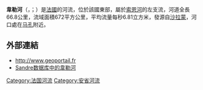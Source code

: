 {{About|[[法国|法国]]名为Veyle河流|其他名为“韦勒河”的河流|韦勒河 (消歧义)}}
{{noteTA
|G1=法国地名
|G2=单位
}}
{{Infobox river
| name                = 韋勒河
| native_name         = Veyle
| image               = Veyle Pt-de-Veyle 02.jpg
| image_size          = 
| image_caption       = 流经[[蓬德韦勒|蓬德韦勒]]的韋勒河
| map                 = Veyle.png
| map_caption         = 韋勒河流域图
| source1_location    = [[沙拉蒙|沙拉蒙]]
| source1_coordinates = {{coord|46|00|11|N|5|12|36|E}}
| source1_elevation   = 306米
| mouth_location      = [[格列日|格列日]]
| mouth_coordinates   = {{coord|46|17|9|N|4|50|16|E}}
| mouth_elevation     = 170米
| progression         = {{RSaône}}
| subdivision_type1   = [[世界政區索引|国家]]
| subdivision_name1   = {{FR}}
| length              = {{convert|66.8|km|mi|abbr=on}}
| discharge1_avg      = {{convert|6.81|m3/s|cuft/s|abbr=on}}
| basin_size          = {{convert|672|km2|mi2|abbr=on}}
}}
'''韋勒河'''（{{lang-fr|Veyle}}，{{IPA-fr|vɛl}}；{{lang-frp|Vêla}}）是[[法國|法國]]的河流，位於該國東部，屬於[[索恩河|索恩河]]的左支流，河道全長66.8公里，流域面積672平方公里，平均流量每秒6.81立方米，發源自[[沙拉蒙|沙拉蒙]]，河口處在[[马孔|马孔]]附近。

==外部連結==
*http://www.geoportail.fr
*[http://sandre.eaufrance.fr/app/chainage/courdo/htm/U42-0400.php?cg=U42-0400 Sandre数据库中的韋勒河]

{{France-geo-stub}}
{{Authority control}}
{{DEFAULTSORT:Veyle}}
[[Category:法国河流|Category:法国河流]]
[[Category:安省河流|Category:安省河流]]